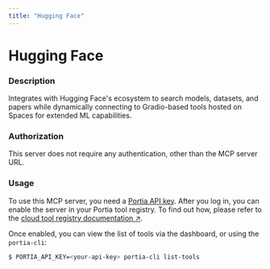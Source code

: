 ```yaml
---
title: "Hugging Face"
---
```

<!-- WARNING: This file is auto-generated by generate_tool_docs.py. Do not edit manually. -->


# Hugging Face

### Description

Integrates with Hugging Face's ecosystem to search models, datasets, and papers while dynamically connecting to Gradio-based tools hosted on Spaces for extended ML capabilities.

### Authorization

This server does not require any authentication, other than the MCP server URL.

### Usage

To use this MCP server, you need a [Portia API key](/setup-account). After you log in, you can enable the server in your Portia tool registry. To find out how, please refer to the [cloud tool registry documentation ↗](/cloud-tool-registry).

Once enabled, you can view the list of tools via the dashboard, or using the `portia-cli`:

```bash
$ PORTIA_API_KEY=<your-api-key> portia-cli list-tools
```


